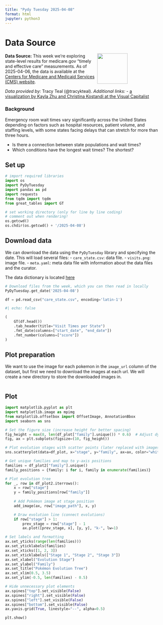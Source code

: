 ```yaml
---
title: "Pydy Tuesday 2025-04-08"
format: html
jupyter: python3
---
```


# Data Source
<img src="visits.png" style="float: right; width: 100px; height: auto; margin-right: 100px;" />

**Data Source:** This week we're exploring state-level results for medicare.gov "timely and effective care" measurements. As of 2025-04-06, the data is available at the [Centers for Medicare and Medicaid Services (CMS) website](https://data.cms.gov/provider-data/dataset/apyc-v239).

*Data provided by:* Tracy Teal (@tracykteal).
*Additional links:*
    - [a visualization by Kayla Zhu and Christina Kostandi at the Visual Capitalist](https://www.visualcapitalist.com/mapped-emergency-room-visit-times-by-state/) 

### Background
Emergency room wait times vary significantly across the United States depending on factors such as hospital resources, patient volume, and staffing levels, with some states facing delays that can stretch for more than three hours.

- Is there a connection between state populations and wait times?
- Which conditions have the longest wait times? The shortest?


## Set up
```python
# import required libraries
import os
import PyDyTuesday
import pandas as pd
import requests
from tqdm import tqdm 
from great_tables import GT

# set working directory (only for line by line coding)
# comment out when rendering!
os.getcwd()
os.chdir(os.getcwd() + '/2025-04-08')
```

## Download data
We can download the data using the `PyDyTuesday` library and specifying the date. This will load several files:
- `care_state.csv`: data file.
- `visits.png`: image file.
- `meta.yaml`: meta data file with information about the data files and the curator.

The data dictionary is located [here](https://github.com/rfordatascience/tidytuesday/blob/main/data/2025/2025-04-08/readme.md#data-dictionary)

```python
# Download files from the week, which you can then read in locally
PyDyTuesday.get_date('2025-04-08')

df = pd.read_csv("care_state.csv", encoding='latin-1')
```

```python
#| echo: false

(
    GT(df.head())
    .tab_header(title="Visit Times per State")
    .fmt_date(columns=["start_date", "end_date"])
    .fmt_number(columns=["score"])
)
```

## Plot preparation
We want to use the image for each pokemon in the `image_url` column of the dataset, but first we need to download the images at each url. We will create a new directory to store the downloaded images in.

```python

```


## Plot

```python
import matplotlib.pyplot as plt
import matplotlib.image as mpimg
from matplotlib.offsetbox import OffsetImage, AnnotationBbox
import seaborn as sns

# Set the figure size (increase height for better spacing)
fig_height = max(8, len(df_plot["family"].unique()) * 0.6)  # Adjust dynamically
fig, ax = plt.subplots(figsize=(10, fig_height))

# Plot evolution stages with scatter points (later replaced with images)
sns.scatterplot(data=df_plot, x="stage", y="family", ax=ax, color="white")

# Get unique families and map to y-axis positions
families = df_plot2["family"].unique()
family_positions = {family: i for i, family in enumerate(families)}

# Plot evolution tree
for _, row in df_plot2.iterrows():
    x = row["stage"]
    y = family_positions[row["family"]]
    
    # Add Pokémon image at stage position
    add_image(ax, row["image_path"], x, y)

    # Draw evolution line (connect evolutions)
    if row["stage"] > 1:
        prev_stage = row["stage"] - 1
        ax.plot([prev_stage, x], [y, y], "k-", lw=1)

# Set labels and formatting
ax.set_yticks(range(len(families)))
ax.set_yticklabels(families)
ax.set_xticks([1, 2, 3])
ax.set_xticklabels(["Stage 1", "Stage 2", "Stage 3"])
ax.set_xlabel("Evolution Stage")
ax.set_ylabel("Family")
ax.set_title("Pokémon Evolution Tree")
ax.set_xlim(0.5, 3.5)
ax.set_ylim(-0.5, len(families) - 0.5)

# Hide unnecessary plot elements
ax.spines["top"].set_visible(False)
ax.spines["right"].set_visible(False)
ax.spines["left"].set_visible(False)
ax.spines["bottom"].set_visible(False)
ax.yaxis.grid(True, linestyle="--", alpha=0.5)

plt.show()        
```
